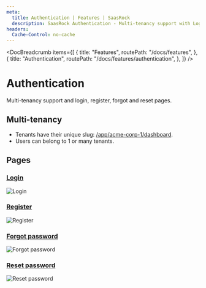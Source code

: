 ```yaml
---
meta:
  title: Authentication | Features | SaasRock
  description: SaasRock Authentication - Multi-tenancy support with Login, Register, Forgot password and Reset password pages.
headers:
  Cache-Control: no-cache
---
```



<DocBreadcrumb
  items={[
    {
      title: "Features",
      routePath: "/docs/features",
    },
    {
      title: "Authentication",
      routePath: "/docs/features/authentication",
    },
  ]}
/>

# Authentication

Multi-tenancy support and login, register, forgot and reset pages.

## Multi-tenancy

- Tenants have their unique slug: [/app/acme-corp-1/dashboard](/app/acme-corp-1/dashboard).
- Users can belong to 1 or many tenants.

## Pages

### [Login](/login)

<img
  class="bg-gray-100 border-gray-500 border-2 border-dashed rounded-lg object-cover h-95"
  src="https://yahooder.sirv.com/saasrock/features/authentication/login.png"
  alt="Login"
/>

### [Register](/register)

<img
  class="bg-gray-100 border-gray-500 border-2 border-dashed rounded-lg object-cover h-95"
  src="https://yahooder.sirv.com/saasrock/features/authentication/register.png"
  alt="Register"
/>

### [Forgot password](/forgot-password)

<img
  class="bg-gray-100 border-gray-500 border-2 border-dashed rounded-lg object-cover h-95"
  src="https://yahooder.sirv.com/saasrock/features/authentication/forgot-password.png"
  alt="Forgot password"
/>

### [Reset password](/reset)

<img
  class="bg-gray-100 border-gray-500 border-2 border-dashed rounded-lg object-cover h-95"
  src="https://yahooder.sirv.com/saasrock/features/authentication/reset-password.png"
  alt="Reset password"
/>
